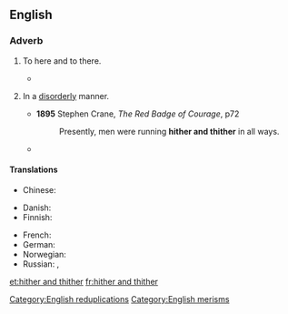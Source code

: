 ==English==

===Adverb===
{{en-adv|pos=[[hither]] [[and]] [[thither]]|-}}

# {{rare|literally}} To here and to there.
#* {{quote-book
|year=1960
|author={{w|P. G. Wodehouse}}
|title={{w|Jeeves in the Offing}}
|section=chapter VI
|passage=“A kleptomaniac,” I said. “Which means, if the term is not familiar to you, a chap who flits '''hither and thither''' pinching everything he can lay his hands on.”}}
# {{figuratively}} In a [[disorderly]] manner.
#* '''1895''' Stephen Crane, ''The Red Badge of Courage'', p72
#*: Presently, men were running '''hither and thither''' in all ways.
#* {{quote-book
|year=1960
|author={{w|P. G. Wodehouse}}
|title={{w|Jeeves in the Offing}}
|section=chapter V
|passage=It was fortunate that I was not holding a tea cup as she spoke, for hearing Sir Roderick thus addressed I gave another of my sudden starts and, had I had such a cup in my hand, must have strewn its contents '''hither and thither''' like a sower going forth sowing. As it was, I merely sent a cucumber sandwich flying through the air.}}

====Translations====
{{trans-top|In a disorderly manner}}
* Chinese:
*: {{trreq|Mandarin}}
* Danish: {{t|da|hid og did}}
* Finnish: {{t-|fi|sinne tänne}}
{{trans-mid}}
* French: {{t|fr|çà et là}}
* German: {{t|de|hin und her}}
* Norwegian: {{t|no|hit og dit}}
* Russian: {{t|ru|туда-сюда|tr=tudá-sjudá|sc=Cyrl}}, {{t|ru|туда и сюда|tr=tudá i sjudá|sc=Cyrl}}
{{trans-bottom}}

[[Category:English reduplications]]
[[Category:English merisms]]

[[et:hither and thither]]
[[fr:hither and thither]]